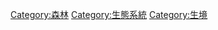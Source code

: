{{Cat main}}
{{Commons cat|Primeval forests}}

[[Category:森林|Category:森林]]
[[Category:生態系統|Category:生態系統]]
[[Category:生境|Category:生境]]